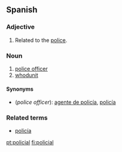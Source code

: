 ==Spanish==

===Adjective===
{{es-adj|pl=policiales}}

# Related to the [[police]].

===Noun===
{{es-noun-m}}

# [[police officer]]
# [[whodunit]]

====Synonyms====
*(''police officer''): [[agente de policía]], [[policía]]

===Related terms===
*[[policía]]

[[pt:policial]]
[[fi:policial]]